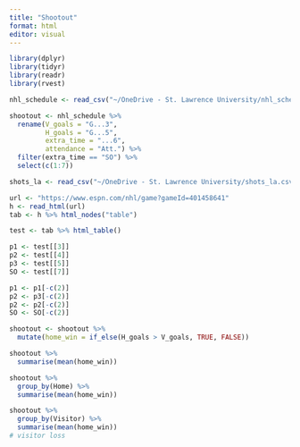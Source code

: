 ```yaml
---
title: "Shootout"
format: html
editor: visual
---
```


```r
library(dplyr)
library(tidyr)
library(readr)
library(rvest)
```

```r
nhl_schedule <- read_csv("~/OneDrive - St. Lawrence University/nhl_schedule.csv")
```

```r
shootout <- nhl_schedule %>%
  rename(V_goals = "G...3",
         H_goals = "G...5",
         extra_time = "...6",
         attendance = "Att.") %>%
  filter(extra_time == "SO") %>%
  select(c(1:7))
```

```r
shots_la <- read_csv("~/OneDrive - St. Lawrence University/shots_la.csv")
```

```r
url <- "https://www.espn.com/nhl/game?gameId=401458641"
h <- read_html(url)
tab <- h %>% html_nodes("table")
```

```r
test <- tab %>% html_table()

p1 <- test[[3]]
p2 <- test[[4]]
p3 <- test[[5]]
SO <- test[[7]]
```

```r
p1 <- p1[-c(2)]
p2 <- p3[-c(2)]
p2 <- p2[-c(2)]
SO <- SO[-c(2)]
```

```r
shootout <- shootout %>%
  mutate(home_win = if_else(H_goals > V_goals, TRUE, FALSE))
```

```r
shootout %>%
  summarise(mean(home_win))
```

```r
shootout %>% 
  group_by(Home) %>%
  summarise(mean(home_win))
```

```r
shootout %>%
  group_by(Visitor) %>%
  summarise(mean(home_win))
# visitor loss
```














